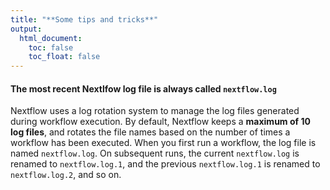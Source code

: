 ```yaml
---
title: "**Some tips and tricks**"
output:
  html_document:
    toc: false
    toc_float: false
---
```


#### **The most recent Nextlfow log file is always called `nextflow.log`**

Nextflow uses a log rotation system to manage the log files generated during workflow execution. By default, Nextflow keeps a **maximum of 10 log files**, and rotates the file names based on the number of times a workflow has been executed. When you first run a workflow, the log file is named `nextflow.log`. On subsequent runs, the current `nextflow.log` is renamed to `nextflow.log.1`, and the previous `nextflow.log.1` is renamed to `nextflow.log.2`, and so on.